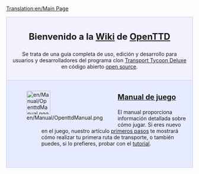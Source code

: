 [[Translation:en/Main Page]]
{{en/Translation (es)|origen=Main page}}
<div style="background-color: #f1f2fe; border: 1px solid #c7c8fe; margin: 0; padding: 1em 1em 1em 1em; text-align:center">
<div style="font-size:1.7em; font-weight:bold">Bienvenido a la [https://www.wikipedia.org/wiki/wiki Wiki] de <span class="plainlinks">[http://www.openttd.org/ OpenTTD]</span> </div>
Se trata de una guía completa de uso, edición y desarrollo para usuarios y desarrolladores del programa clon [[es/Archive/OpenTTD/Transport Tycoon Deluxe|Transport Tycoon Deluxe]] en código abierto [http://www.opensource.org/ open source].
</div>

<div style="background-color: #E7EBFF; border: 1px solid #c7c8fe; border-top:none; padding: 1em 1em 0em 1em; margin-bottom:2em">
<div style="float:left">[[File:en/Manual/OpenttdManual.png|64px]]</div>
<div style="margin-left:80px; margin-bottom:4em">
<div style="font-size:1.4em; font-weight:bold">[[es/Manual/Main Page|Manual de juego]]</div>
El manual proporciona información detallada sobre cómo jugar. Si eres nuevo en el juego, nuestro artículo [[es/Manual/Tutorial/Main Page|primeros pasos]] te mostrará cómo realizar tu primera ruta de transporte, o también puedes, si lo prefieres, probar con el [[es/Manual/Tutorial/Tutorial|tutorial]]. 
<!--
Si ya has jugado a Transport Tycoon antes, puedes leer la [[Es/OpenTTD:Cambios respecto de TTD|comparación entre OpenTTD y Transport Tycoon Deluxe]] para saber qué es lo que ha cambiado. Si has jugado al [[Es/TTDPatch|TTDPatch]] (que incorpora algunas mejoras que también han sido e incluidas en OpenTTD) también tenemos una [[Es/OpenTTD:Cambios respecto de TTDPatch|comparación entre OpenTTD y TTDPatch]].

Por último, para cualquier pregunta general consulta la sección de [[Es/Preguntas frecuentes|preguntas frecuentes (FAQ)]].
</div>

<div style="float:left">[[File:en/Development/Code.png|64px]]</div>
<div style="margin-left:80px; margin-bottom:4em">
<div style="font-size:1.4em; font-weight:bold">[[Es/Desarrollo|Desarrollo]]</div>
Esta sección cubre todos los aspectos de desarrollo excepto los gráficos. Los nuevos desarrolladores, en el apartado [[Es/Preguntas frecuentes sobre desarrollo|preguntas frecuentes sobre desarrollo]] encontrarán algunas respuestas respecto a este tema. También puedes leer la guía sobre [[Es/Desarrollo|desarrollo]] o ayudar con la [[Es/Internacionalización|traducción]] del OpenTTD, si lo deseas. 

Se puede ver los [[Es/Desarrollos recientes y actuales|últimos desarrollos]], [[Es/Desarrollo futuro|características previstas para los nuevos lanzamientos]] y la lista de [[Es/Características solicitadas|características solicitadas]] si estás interesado en conocer el estado actual del proyecto. Si ya eres un desarrollador, la [[Es/Documentación de desarrollo|documentación de desarrollo]] te puede ser de utilidad.

También existe una comunidad de desarrolladores en nuestro [[IRC channel|canal de IRC]] y en el [http://www.tt-forums.net/viewforum.php?f=33 foro de desarrollo].
</div>

<div style="float:left">[[File:en/Community/Graphics.png|64px]]</div>
<div style="margin-left:80px; margin-bottom:1em; min-height:64px">
<div style="font-size:1.4em; font-weight:bold">[[Es/Desarrollo gráfico|Desarrollo gráfico]]</div>
La sección de gráficos es donde los artistas, desarrolladores de NewGFX engine y de otros gráficos relacionados. Infórmese sobre los últimos desarrollos en [[Es/Desarrollo de gráficos de 32bit|gráficos 32bpp]], [[Es/Documentación sobre NewGRF|NewGrfs]] (8bpp) y más. Además, no olvides mirar la sección sobre el Reproductor de Recursos (Player Resources) para conocer más recursos relacionados con los gráficos.
</div>

</div>

<div style="background-color: #F5EDFC; border: 1px solid #E1BBFF; margin: 0; padding: 1em 1em 0em 1em;">
<div style="font-size:1.6em; font-weight:bold; text-align:center">La comunidad OpenTTD</div>
Si lo deseas, también puedes obtener más información, ayudar a escribir documentación u obtener más ayuda sobre el juego, formando parte de la comunidad:
</div>

<div style="background-color: #EDDEFA; border: 1px solid #E1BBFF; border-top:none; padding: 1em 1em 0em 1em;">

<div style="float:left">[[File:en/EditDocs.png|64px]]</div>
<div style="margin-left:80px; margin-bottom:4em">
<div style="font-size:1.4em; font-weight:bold">Ayudando con la documentación</div>
La documentación sobre OpenTTD se almacena y edita mediante este <em>wiki</em>. Siéntete libre para editar tan pronto como creas que puedes, pero '''lee el [[Es/OpenTTD:Manual de Estilo|Manual de Estilo]] antes''', y haz las pruebas que creas en el [[Es/OpenTTD:Cajón de arena|Cajón de arena]].  

Visita la [[Es/OpenTTD:Cafetería|cafetería]] para discutir los cambios o ediciones más importantes de la documentación o, si piensas que es necesario desarrollar algún aspecto puedes añadir tu petición en la lista de [[Es/OpenTTD:Artículos solicitados|artículos solicitados]]. También puedes:

*Algunos artículos pequeños necesitan algunos [[:Category:Cambios menores (es)|cambios menores]] para satisfacer nuestras necesidades. Si usted no se siente capacitado para escribir artículos completos quizás sea mejor empezar por estos.

*También hay artículos que necesitan ser [[:Category:Artículos para expandir (es)|expandidos]] para que puedan considerarse terminados completamente. 

*Por último, hay artículos sobre [[:Category:Temas de actualidad (es)|temas de actualidad]] que a menudo se quedan obsoletos. Puedes verificar que la información que aparece en ellos está todavía vigente, si tienes un rato libre.
</div>

<div style="float:left">[[File:en/Manual/Help.png|64px]]</div>
<div style="margin-left:80px; margin-bottom:4em">
<div style="font-size:1.4em; font-weight:bold">Ayuda</div>
¿Necesitas más ayuda que en manual no puede ofrecer? Prueba con nuestros [http://www.tt-forums.net/viewforum.php?f=55 foros], la principal fuente de ayuda e información para desarrolladores, también puedes unirte a nuestro [[IRC channel|canal de IRC]].
</div>

<div style="float:left">[[File:en/Community/PlayerResources.png|64px]]</div>
<div style="margin-left:80px; margin-bottom:1em">
<div style="font-size:1.4em; font-weight:bold">Reproductor de Recursos'''</div>
Esta en una lista de recursos que pueden serle de utilidad y que no forman parte del manual.
*[[List of player-made scenarios|Scenarios]]
*[[List of downloadable 32bpp tars|32bpp tars]]
*[[NewGRF List]] and [[NewGRF Documentation]]
*[[Advanced Settings|List of settings]]
*[[Links]]
*[http://www.tt-forums.net/viewforum.php?f=55 Forums]
*[[IRC channel]]
</div>
</div>

-->